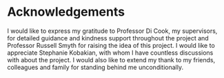 # Acknowledgements {-}

I would like to express my gratitude to Professor Di Cook, my supervisors, for detailed guidance and kindness support throughout the project and Professor Russell Smyth for raising the idea of this project. I would like to appreciate Stephanie Kobakian, with whom I have countless discussions with about the project. I would also like to extend my thank to my friends, colleagues and family for standing behind me unconditionally.

\let\cleardoublepage\clearpage

